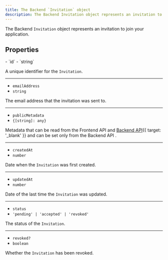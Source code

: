 ```yaml
---
title: The Backend `Invitation` object
description: The Backend Invitation object represents an invitation to join your application.
---
```


The Backend `Invitation` object represents an invitation to join your application.

## Properties

<Properties>
  - `id`
  - `string`

  A unique identifier for the `Invitation`.

  ---

  - `emailAddress`
  - `string`

  The email address that the invitation was sent to.

  ---

  - `publicMetadata`
  - `{[string]: any}`

  Metadata that can be read from the Frontend API and [Backend API](/docs/reference/backend-api){{ target: '_blank' }} and can be set only from the Backend API .

  ---

  - `createdAt`
  - `number`

  Date when the `Invitation` was first created.

  ---

  - `updatedAt`
  - `number`

  Date of the last time the `Invitation` was updated.

  ---

  - `status`
  - `'pending' | 'accepted' | 'revoked'`

  The status of the `Invitation`.

  ---

  - `revoked?`
  - `boolean`

  Whether the `Invitation` has been revoked.
</Properties>
